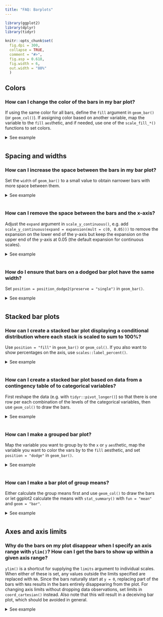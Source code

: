 ```yaml
---
title: "FAQ: Barplots"
---
```


```{=html}
<style>
  .content h3 {
    margin-top: -30px !important;
  }
  
  details {
    margin-bottom: 40px;
  }
</style>
```
```r
library(ggplot2)
library(dplyr)
library(tidyr)

knitr::opts_chunk$set(
  fig.dpi = 300, 
  collapse = TRUE, 
  comment = "#>",
  fig.asp = 0.618,
  fig.width = 6,
  out.width = "80%"
  )
```

## Colors

### How can I change the color of the bars in my bar plot?

If using the same color for all bars, define the `fill` argument in `geom_bar()` (or `geom_col()`).
If assigning color based on another variable, map the variable to the `fill` `aes`thetic, and if needed, use one of the `scale_fill_*()` functions to set colors.

<details>

<summary>See example</summary>

You can set all bars to be a given color with the `fill` argument of `geom_bar()`.

```r
#| fig.alt: "A bar chart showing the number of cars for each of three types
#|  of drive train. All bars are blue."
ggplot(mpg, aes(x = drv)) +
  geom_bar(fill = "blue")
```

Alternatively, if the colors should be based on a variable, this should be should happen in the `aes()` mapping.

```r
#| fig.alt: "A bar chart showing the number of cars for each of three types
#|  of drive train. From left-to-right, the bars appear red, green and blue."
ggplot(mpg, aes(x = drv, fill = drv)) +
  geom_bar()
```

And if you want to then customize the colors, one option is `scale_fill_manual()`, which allows you to manually assign colors to each bar.
See other `scale_fill_*()` functions for more options for color choices.

```r
#| fig.alt: "A bar chart showing the number of cars for each of three types
#|  of drive train. From left-to-right, the bars are purple, orange and dark 
#|  blue."
ggplot(mpg, aes(x = drv, fill = drv)) +
  geom_bar() +
  scale_fill_manual(values = c("purple", "orange", "darkblue"))
```

</details>

## Spacing and widths

### How can I increase the space between the bars in my bar plot?

Set the `width` of `geom_bar()` to a small value to obtain narrower bars with more space between them.

<details>

<summary>See example</summary>

By default, the `width` of bars is `0.9` (90% of the resolution of the data).
You can set this argument to a lower value to get bars that are narrower with more space between them.

```r
#| fig.alt: c(
#| "A bar chart showing the number of cars for each of three types
#|  of drive train. The bars are somewhat narrower than the default.",
#| "A bar chart showing the number of cars for each of three types
#|  of drive train. The bars are very narrow."
#| )
ggplot(mpg, aes(x = drv)) +
  geom_bar(width = 0.5)

ggplot(mpg, aes(x = drv)) +
  geom_bar(width = 0.1)
```

</details>

### How can I remove the space between the bars and the x-axis?

Adjust the `expand` argument in `scale_y_continuous()`, e.g. add `scale_y_continuous(expand = expansion(mult = c(0, 0.05)))` to remove the expansion on the lower end of the y-axis but keep the expansion on the upper end of the y-axis at 0.05 (the default expansion for continuous scales).

<details>

<summary>See example</summary>

By default ggplot2 expands the axes so the geoms aren't flush against the edges of the plot.

```r
#| fig.alt: "A bar chart showing the number of cars for each of three types
#|  of drive train. No parts of the bars touch the panel edges."
ggplot(mpg, aes(x = drv)) +
  geom_bar()
```

To remove the spacing between the bars and the x-axis, but keep the spacing between the bars and the top of the plot, use the following.

```r
#| fig.alt: "A bar chart showing the number of cars for each of three types
#|  of drive train. The bottom of the bars touch the x-axis."
ggplot(mpg, aes(x = drv)) +
  geom_bar() +
  scale_y_continuous(expand = expansion(mult = c(0, 0.05)))
```

To achieve the opposite, switch the values in `mult`.
Note that the tallest bar is now flush against top of the plot.

```r
#| fig.alt: "A bar chart showing the number of cars for each of three types
#|  of drive train. The top of the highest bar touches the top of the panel."
ggplot(mpg, aes(x = drv)) +
  geom_bar() +
  scale_y_continuous(expand = expansion(mult = c(0.05, 0)))
```

To adjust spacing around the x-axis, adjust the `expand` argument in `scale_x_discrete()`.
Note that this places the bars flush against the left side and leaves some space on the right side.

```r
#| fig.alt: "A bar chart showing the number of cars for each of three types
#|  of drive train. The left of the leftmost bar touches the y-axis."
ggplot(mpg, aes(x = drv)) +
  geom_bar() +
  scale_x_discrete(expand = expansion(add = c(0, 0.6)))
```

The default look of a bar plot can be achieved with the following.

```r
#| fig.alt: "A bar chart showing the number of cars for each of three types
#|  of drive train. No parts of the bars touch the panel edges."
ggplot(mpg, aes(x = drv)) +
  geom_bar() +
  scale_x_discrete(expand = expansion(add = 0.6)) +
  scale_y_continuous(expand = expansion(mult = 0.05))
```

</details>

### How do I ensure that bars on a dodged bar plot have the same width?

Set `position = position_dodge2(preserve = "single")` in `geom_bar()`.

<details>

<summary>See example</summary>

In the following plot the bars have differing widths within each level of `drv` as there are differing levels of `class` represented.

```r
#| fig.alt: "A grouped bar chart showing car counts dodged and filled by 7 
#|  types of cars for each of three types of drive train. The left group has 
#|  5 narrower bars, the middle group has 4 bars and the right group has 3 wider
#|  bars."
ggplot(mpg, aes(x = drv, fill = class)) +
  geom_bar(position = "dodge")
```

You can use `position_dodge2()` with `preserve = "single"` to address this.

```r
#| fig.alt: "A grouped bar chart showing car counts dodged and filled by 7 
#|  types of cars for each of three types of drive train. From left-to-right,
#|  each groups has respectively 5, 4 and 3 equally wide bars."
ggplot(mpg, aes(x = drv, fill = class)) +
  geom_bar(position = position_dodge2(preserve = "single"))
```

</details>

## Stacked bar plots

### How can I create a stacked bar plot displaying a conditional distribution where each stack is scaled to sum to 100%?

Use `position = "fill"` in `geom_bar()` or `geom_col()`.
If you also want to show percentages on the axis, use `scales::label_percent()`.

<details>

<summary>See example</summary>

The following plot is useful for comparing counts but not as useful for comparing proportions, which is what you need if you want to be able to make statements like "in this sample, it's more likely to have a two-seater car that has rear-wheel drive than an SUV that has rear-wheel drive".

```r
#| fig.alt: "A horizontal stacked bar chart showing car counts for 7 types of 
#|  cars, stacked and filled by 3 types of drive train."
ggplot(mpg, aes(y = class, fill = drv)) +
  geom_bar()
```

`position = "fill"` will generate a bar plot with bars of equal length and the stacks in each bar will show the proportion of `drv` for that particular `class`.

```r
#| fig.alt: "A horizontal filled bar chart showing proportions of cars for 7 
#|  types of cars. The fill colour represents 3 types of drive train. Every 
#|  stacked bar spans the width of the panel."
ggplot(mpg, aes(y = class, fill = drv)) +
  geom_bar(position = "fill")
```

If you want to show percentages instead of proportions on the x-axis, you can define this in `scale_x_continuous()` with `scales::label_percent()`.

```r
#| fig.alt: "A horizontal filled bar chart showing percentages of cars for 7 
#|  types of cars. The fill colour represents 3 types of drive train. Every 
#|  stacked bar spans the width of the panel."
ggplot(mpg, aes(y = class, fill = drv)) +
  geom_bar(position = "fill") +
  scale_x_continuous(name = "percentage", labels = scales::label_percent(accuracy = 1))
```

</details>

### How can I create a stacked bar plot based on data from a contingency table of to categorical variables?

First reshape the data (e.g. with `tidyr::pivot_longer()`) so that there is one row per each combination of the levels of the categorical variables, then use `geom_col()` to draw the bars.

<details>

<summary>See example</summary>

Suppose you have the following data from an opinion poll, where the numbers in the cells represent the number of responses for each party/opinion combination.

```r
poll <- tribble(
  ~party,       ~agree, ~disagree, ~no_opinion,
  "Democrat",    20,    30,        20,
  "Republican",  15,    20,        10,
  "Independent", 10,    5,         0
)
```

You can first pivot the data longer to obtain a data frame with one row per party/opinion combination and a new column, `n`, for the number of responses that fall into that category.

```r
poll_longer <- poll %>%
  pivot_longer(
    cols = -party,
    names_to = "opinion",
    values_to = "n"
  )

poll_longer
```

Then, you can pass this result to `ggplot()` and create a bar for each `party` on the `y` (or `x`, if you prefer vertical bars) axis and fill the bars in with number of responses for each `opinion`.

```r
#| fig.alt: "A horizontal stacked bar chart showing opinion counts for 3 
#|  parties, stacked and filled by 3 types of opinions."
ggplot(poll_longer, aes(y = party, fill = opinion, x = n)) +
  geom_col()
```

To plot proportions (relative frequencies) instead of counts, use `position = "fill"` in `geom_col()`.

```r
#| fig.alt: "A horizontal filled bar chart showing proportions of opinions for 
#|  3 parties. The fill colour represents 3 types of opinion. Every 
#|  stacked bar spans the width of the panel."
ggplot(poll_longer, aes(y = party, fill = opinion, x = n)) +
  geom_col(position = "fill") +
  xlab("proportion")
```

</details>

### How can I make a grouped bar plot?

Map the variable you want to group by to the `x` or `y` `aes`thetic, map the variable you want to color the vars by to the `fill` aesthetic, and set `position = "dodge"` in `geom_bar()`.

<details>

<summary>See example</summary>

Suppose you have data from a survey with three questions, where respondents select "Agree" or "Disagree" for each question.

```r
survey <- tibble::tribble(
  ~respondent, ~q1,        ~q2,        ~q3,
  1,           "Agree",    "Agree",    "Disagree",
  2,           "Disagree", "Agree",    "Disagree",
  3,           "Agree",    "Agree",    "Disagree",
  4,           "Disagree", "Disagree", "Agree"
)
```

You'll first want to reshape these data so that each row represents a respondent / question pair.
You can do this with `tidyr::pivot_longer()`.
Then, pass the resulting longer data frame to `ggplot()` group responses for each question together.

```r
#| fig.alt: "A grouped bar chart showing the number of responses to three 
#|  questions. Within each question, two bars denote an 'Agree' or 'Disagree' 
#|  response."
survey %>%
  tidyr::pivot_longer(
    cols = -respondent,
    names_to = "question",
    values_to = "response"
  ) %>%
  ggplot(aes(x = question, fill = response)) +
  geom_bar(position = "dodge")
```

</details>

### How can I make a bar plot of group means?

Either calculate the group means first and use `geom_col()` to draw the bars or let ggplot2 calculate the means with `stat_summary()` with `fun = "mean"` and `geom = "bar"`.

<details>

<summary>See example</summary>

One option for calculating group means is using `dplyr::group_by()` followed by `dplyr::summarise()`.
Then, you can pass the resulting data frame to `ggplot()` and plot bars using `geom_col()`.

```r
#| fig.alt: "A bar chart showing the average highway miles per gallon for 
#|  three types of drive train."
mpg %>%
  group_by(drv) %>%
  summarise(mean_hwy = mean(hwy)) %>%
  ggplot(aes(x = drv, y = mean_hwy)) +
  geom_col()
```

Alternatively, you can use `stat_summary()` to let ggplot2 calculate and plot the means.

```r
#| fig.alt: "A bar chart showing the average highway miles per gallon for 
#|  three types of drive train."
ggplot(mpg, aes(x = drv, y = hwy)) +
  stat_summary(fun = "mean", geom = "bar")
```

</details>

## Axes and axis limits

### Why do the bars on my plot disappear when I specify an axis range with `ylim()`? How can I get the bars to show up within a given axis range?

`ylim()` is a shortcut for supplying the `limits` argument to individual scales.
When either of these is set, any values outside the limits specified are replaced with `NA`.
Since the bars naturally start at `y = 0`, replacing part of the bars with `NA`s results in the bars entirely disappearing from the plot.
For changing axis limits without dropping data observations, set limits in `coord_cartesian()` instead.
Also note that this will result in a deceiving bar plot, which should be avoided in general.

<details>

<summary>See example</summary>

In the following plot the y-axis is limited to 20 to 120, and hence the bars are not showing up.

```r
#| fig.alt: "A plot with axes and a panel, but no other geometry."
ggplot(mpg, aes(x = drv)) +
  geom_bar() +
  ylim(c(20, 120))
```

In order to obtain a bar plot with limited y-axis, you need to instead set the limits in `coord_cartesian()`.

```r
#| fig.alt: "A bar chart showing the number of cars for each of three types
#|  of drive train. The y-axis starts at 20, and all bars touch the x-axis."
ggplot(mpg, aes(x = drv)) +
  geom_bar() +
  coord_cartesian(ylim = c(20,110))
```

This is, indeed, a deceiving plot.
If you're using a bar plot to display values that could not take the value of 0, you might choose a different geom instead.
For example, if you have the following data and plot.

```r
#| fig.alt: "A bar chart showing numbers for 3 arbitrary categories. The
#|  numbers are far away from the x-axis and visually appear broadly similar 
#|  in height."
df <- tibble::tribble(
  ~x,  ~y,
  "A", 1050,
  "B", 1100,
  "C", 1150
)

ggplot(df, aes(x = x, y = y)) +
  geom_col()
```

Also suppose that you want to cut off the bars at `y = 1000` since you know that the variable you're plotting cannot take a value less than 1000, you might use `geom_point()` instead.

```r
#| fig.alt: c(
#| "A bar chart showing numbers for 3 arbitrary categories. The y-axis starts
#|  at 1000 and the bars all look different in height. This is not a recommended
#|  way of plotting this data.",
#| "A scatter plot with 3 points showing numbers for 3 arbitrary categories. 
#|  The y-axis starts at 1000 and the points have visually different values.
#|  This is a better way of plotting this data."
#| )
# don't do this
ggplot(df, aes(x = x, y = y)) +
  geom_col() +
  coord_cartesian(ylim = c(1000, 1150))

# do this
ggplot(df, aes(x = x, y = y)) +
  geom_point(size = 3)
```

</details>
